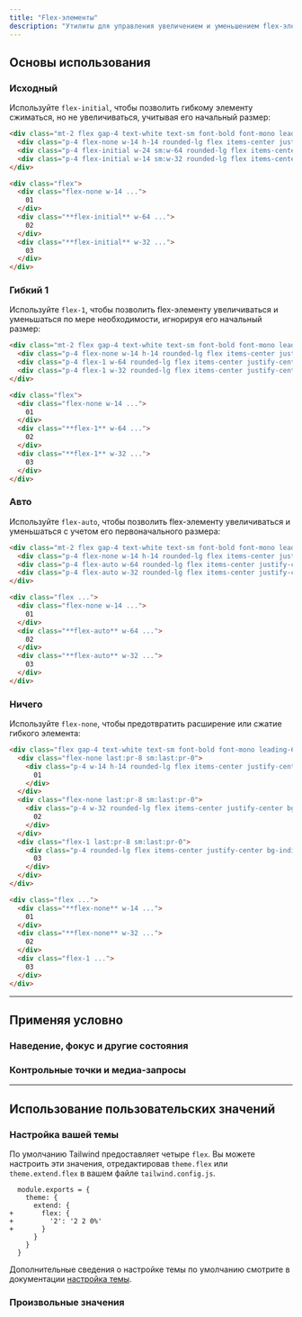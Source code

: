 ```yaml
---
title: "Flex-элементы"
description: "Утилиты для управления увеличением и уменьшением flex-элементов."
---
```




## Основы использования

### Исходный

Используйте `flex-initial`, чтобы позволить гибкому элементу сжиматься, но не увеличиваться, учитывая его начальный размер:

```html {{ example: { resizable: true } }}
<div class="mt-2 flex gap-4 text-white text-sm font-bold font-mono leading-6 bg-stripes-blue rounded-lg">
  <div class="p-4 flex-none w-14 h-14 rounded-lg flex items-center justify-center bg-blue-300 dark:bg-blue-800 dark:text-blue-500">01</div>
  <div class="p-4 flex-initial w-24 sm:w-64 rounded-lg flex items-center justify-center bg-blue-500 shadow-lg">02</div>
  <div class="p-4 flex-initial w-14 sm:w-32 rounded-lg flex items-center justify-center bg-blue-500 shadow-lg">03</div>
</div>
```

```html
<div class="flex">
  <div class="flex-none w-14 ...">
    01
  </div>
  <div class="**flex-initial** w-64 ...">
    02
  </div>
  <div class="**flex-initial** w-32 ...">
    03
  </div>
</div>
```

### Гибкий 1

Используйте `flex-1`, чтобы позволить flex-элементу увеличиваться и уменьшаться по мере необходимости, игнорируя его начальный размер:

```html {{ example: { resizable: true } }}
<div class="mt-2 flex gap-4 text-white text-sm font-bold font-mono leading-6 bg-stripes-pink rounded-lg">
  <div class="p-4 flex-none w-14 h-14 rounded-lg flex items-center justify-center bg-pink-300 dark:bg-pink-800 dark:text-pink-400">01</div>
  <div class="p-4 flex-1 w-64 rounded-lg flex items-center justify-center bg-pink-500 shadow-lg">02</div>
  <div class="p-4 flex-1 w-32 rounded-lg flex items-center justify-center bg-pink-500 shadow-lg">03</div>
</div>
```

```html
<div class="flex">
  <div class="flex-none w-14 ...">
    01
  </div>
  <div class="**flex-1** w-64 ...">
    02
  </div>
  <div class="**flex-1** w-32 ...">
    03
  </div>
</div>
```

### Авто

Используйте `flex-auto`, чтобы позволить flex-элементу увеличиваться и уменьшаться с учетом его первоначального размера:

```html {{ example: { resizable: true } }}
<div class="mt-2 flex gap-4 text-white text-sm font-bold font-mono leading-6 bg-stripes-violet rounded-lg">
  <div class="p-4 flex-none w-14 h-14 rounded-lg flex items-center justify-center bg-violet-300 dark:bg-violet-800 dark:text-violet-400">01</div>
  <div class="p-4 flex-auto w-64 rounded-lg flex items-center justify-center bg-violet-500 shadow-lg">02</div>
  <div class="p-4 flex-auto w-32 rounded-lg flex items-center justify-center bg-violet-500 shadow-lg">03</div>
</div>
```

```html
<div class="flex ...">
  <div class="flex-none w-14 ...">
    01
  </div>
  <div class="**flex-auto** w-64 ...">
    02
  </div>
  <div class="**flex-auto** w-32 ...">
    03
  </div>
</div>
```

### Ничего

Используйте `flex-none`, чтобы предотвратить расширение или сжатие гибкого элемента:

```html {{ example: { resizable: true } }}
<div class="flex gap-4 text-white text-sm font-bold font-mono leading-6 bg-stripes-indigo rounded-lg">
  <div class="flex-none last:pr-8 sm:last:pr-0">
    <div class="p-4 w-14 h-14 rounded-lg flex items-center justify-center bg-indigo-500">
      01
    </div>
  </div>
  <div class="flex-none last:pr-8 sm:last:pr-0">
    <div class="p-4 w-32 rounded-lg flex items-center justify-center bg-indigo-500 shadow-lg">
      02
    </div>
  </div>
  <div class="flex-1 last:pr-8 sm:last:pr-0">
    <div class="p-4 rounded-lg flex items-center justify-center bg-indigo-300 dark:bg-indigo-800 dark:text-indigo-400">
      03
    </div>
  </div>
</div>
```

```html
<div class="flex ...">
  <div class="**flex-none** w-14 ...">
    01
  </div>
  <div class="**flex-none** w-32 ...">
    02
  </div>
  <div class="flex-1 ...">
    03
  </div>
</div>
```

---

## <Heading ignore>Применяя условно</Heading>

### <Heading ignore>Наведение, фокус и другие состояния</Heading>

<HoverFocusAndOtherStates defaultClass="flex-none" featuredClass="flex-1" />

### <Heading ignore>Контрольные точки и медиа-запросы</Heading>

<BreakpointsAndMediaQueries defaultClass="flex-none" featuredClass="flex-1" />

---

## Использование пользовательских значений

### Настройка вашей темы

По умолчанию Tailwind предоставляет четыре `flex`. Вы можете настроить эти значения, отредактировав `theme.flex` или `theme.extend.flex` в вашем файле `tailwind.config.js`.

```diff-js {{ filename: 'tailwind.config.js' }}
  module.exports = {
    theme: {
      extend: {
+       flex: {
+         '2': '2 2 0%'
+       }
      }
    }
  }
```

Дополнительные сведения о настройке темы по умолчанию смотрите в документации [настройка темы](/docs/theme#customizing-the-default-theme).

### Произвольные значения

<ArbitraryValues property="flex" featuredClass="flex-[2_2_0%]" />
